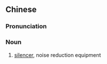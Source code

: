 {{also|消声器}}
==Chinese==
{{zh-forms|s=消声器|type=21}}

===Pronunciation===
{{zh-pron
|m=xiāoshēngqì
|cat=n
}}

===Noun===
{{zh-noun}}

# [[silencer]], noise reduction equipment